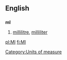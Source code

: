 ==English==
==={{abbreviation}}===
'''ml'''
# [[millilitre]], [[milliliter]]

[[Category:Units of measure]]

[[pl:Ml]]
[[fi:Ml]]